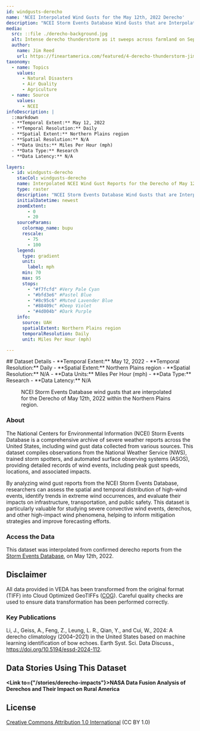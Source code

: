 ---
id: windgusts-derecho
name: 'NCEI Interpolated Wind Gusts for the May 12th, 2022 Derecho'
description: "NCEI Storm Events Database Wind Gusts that are Interpolated for the Derecho of May 12th, 2022"
media:
  src: ::file ./derecho-background.jpg
  alt: Intense derecho thunderstorm as it sweeps across farmland on September 23, 2018
  author:
    name: Jim Reed
    url: https://fineartamerica.com/featured/4-derecho-thunderstorm-jim-reed-photographyscience-photo-library.html
taxonomy:
  - name: Topics
    values:
      - Natural Disasters
      - Air Quality
      - Agriculture
  - name: Source
    values:
      - NCEI
infoDescription: |
  ::markdown
  - **Temporal Extent:** May 12, 2022
  - **Temporal Resolution:** Daily
  - **Spatial Extent:** Northern Plains region
  - **Spatial Resolution:** N/A
  - **Data Units:** Miles Per Hour (mph)
  - **Data Type:** Research
  - **Data Latency:** N/A 

layers:
  - id: windgusts-derecho
    stacCol: windgusts-derecho
    name: Interpolated NCEI Wind Gust Reports for the Derecho of May 12th, 2022
    type: raster
    description: "NCEI Storm Events Database Wind Gusts that are Interpolated for the Derecho of May 12th, 2022"
    initialDatetime: newest
    zoomExtent:
        - 0
        - 20
    sourceParams:
      colormap_name: bupu
      rescale:
        - 75
        - 100
    legend:
      type: gradient
      unit:
        label: mph
      min: 70
      max: 95
      stops:
        - "#f7fcfd" #Very Pale Cyan 
        - "#bfd3e6" #Pastel Blue
        - "#8c95c6" #Muted Lavender Blue
        - "#88409c" #Deep Violet
        - "#4d004b" #Dark Purple
    info:
      source: UAH
      spatialExtent: Northern Plains region
      temporalResolution: Daily
      unit: Miles Per Hour (mph)

---
<Block>
  <Prose>
  ## Dataset Details
  - **Temporal Extent:** May 12, 2022
  - **Temporal Resolution:** Daily
  - **Spatial Extent:** Northern Plains region
  - **Spatial Resolution:** N/A
  - **Data Units:** Miles Per Hour (mph)
  - **Data Type:** Research
  - **Data Latency:** N/A
  </Prose>
  <Figure>
  <Map
    center={[-97, 44]}
    zoom={5.5}
    datasetId='windgusts-derecho'
    layerId='windgusts-derecho'
    dateTime='2022-05-12'
  />
  <Caption
    attrAuthor='NASA'
    attrUrl='https://nasa.gov/'
  >
  NCEI Storm Events Database wind gusts that are interpolated for the Derecho of May 12th, 2022 within the Northern Plains region.
  </Caption>
</Figure>
</Block>

<Block>
  <Prose>

  ### About

  The National Centers for Environmental Information (NCEI) Storm Events Database is a comprehensive archive of severe weather reports across the United States, including wind gust data collected from various sources. This dataset compiles observations from the National Weather Service (NWS), trained storm spotters, and automated surface observing systems (ASOS), providing detailed records of wind events, including peak gust speeds, locations, and associated impacts.

  By analyzing wind gust reports from the NCEI Storm Events Database, researchers can assess the spatial and temporal distribution of high-wind events, identify trends in extreme wind occurrences, and evaluate their impacts on infrastructure, transportation, and public safety. This dataset is particularly valuable for studying severe convective wind events, derechos, and other high-impact wind phenomena, helping to inform mitigation strategies and improve forecasting efforts.
  </Prose>
</Block>

<Block>
  <Prose>
  
  ### Access the Data

  This dataset was interpolated from confirmed derecho reports from the [Storm Events Database](https://www.ncdc.noaa.gov/stormevents/), on May 12th, 2022.

  </Prose>
</Block>

<Block>
  <Prose>
  
  ## Disclaimer

  All data provided in VEDA has been transformed from the original format (TIFF) into Cloud Optimized GeoTIFFs ([COG](https://www.cogeo.org)). Careful quality checks are used to ensure data transformation has been performed correctly.  
  
  </Prose>
</Block>

<Block>
  <Prose>

  ### Key Publications
  
  Li, J., Geiss, A., Feng, Z., Leung, L. R., Qian, Y., and Cui, W., 2024: A derecho climatology (2004–2021) in the United States based on machine learning identification of bow echoes. Earth Syst. Sci. Data Discuss., https://doi.org/10.5194/essd-2024-112.

  </Prose>
</Block>

<Block>
  <Prose>
  
  ## Data Stories Using This Dataset
  
  **<Link to={"/stories/derecho-impacts"}>NASA Data Fusion Analysis of Derechos and Their Impact on Rural America</Link>**

  </Prose>
</Block>

<Block>
  <Prose>
  
  ## License
  
  [Creative Commons Attribution 1.0 International](https://creativecommons.org/publicdomain/zero/1.0/legalcode) (CC BY 1.0)

  </Prose>
</Block>